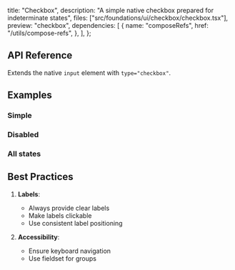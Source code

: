   title: "Checkbox",
  description: "A simple native checkbox prepared for indeterminate states",
  files: ["src/foundations/ui/checkbox/checkbox.tsx"],
  preview: "checkbox",
  dependencies: [
    {
      name: "composeRefs",
      href: "/utils/compose-refs",
    },
  ],
};

## API Reference

Extends the native `input` element with `type="checkbox"`.

## Examples

### Simple

<Preview slug="checkbox" />

### Disabled

<Preview slug="checkbox-disabled" />

### All states

<Preview slug="checkbox-all-states" />

## Best Practices

1. **Labels**:

   - Always provide clear labels
   - Make labels clickable
   - Use consistent label positioning

2. **Accessibility**:

   - Ensure keyboard navigation
   - Use fieldset for groups
